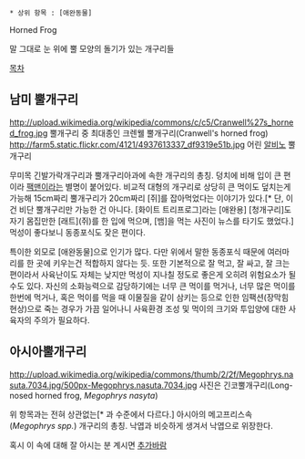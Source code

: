  * 상위 항목 : [애완동물]
Horned Frog

말 그대로 눈 위에 뿔 모양의 돌기가 있는 개구리들

[[목차]]
== 남미 뿔개구리 ==
http://upload.wikimedia.org/wikipedia/commons/c/c5/Cranwell%27s_horned_frog.jpg
뿔개구리 중 최대종인 크렌웰 뿔개구리(Cranwell's horned frog)
http://farm5.static.flickr.com/4121/4937613337_df9319e51b.jpg
어린 [[알비노]] 뿔개구리

무미목 긴발가락개구리과 뿔개구리아과에 속한 개구리의 총칭. 덩치에 비해 입이 큰 편이라 [[팩맨]]이라는 별명이 붙어있다. 비교적 대형의 개구리로 상당히 큰 먹이도 덮치는게 가능해 15cm짜리 뿔개구리가 20cm짜리 [쥐]를 잡아먹었다는 이야기가 있다.[* 단, 이건 비단 뿔개구리만 가능한 건 아니다. [화이트 트리프로그]라는 [애완용] [청개구리]도 자기 몸집만한 [래트](쥐)를 한 입에 먹으며, [뱀]을 먹는 사진이 뉴스를 타기도 했었다.] 먹성이 좋다보니 동종포식도 잦은 편이다.

특이한 외모로 [애완동물]으로 인기가 많다. 다만 위에서 말한 동종포식 때문에 여러마리를 한 곳에 키우는건 적합하지 않다는 듯. 또한 기본적으로 잘 먹고, 잘 싸고, 잘 크는 편이라서 사육난이도 자체는 낮지만 먹성이 지나칠 정도로 좋은게 오히려 위험요소가 될 수도 있다. 자신의 소화능력으로 감당하기에는 너무 큰 먹이를 먹거나, 너무 많은 먹이를 한번에 먹거나, 혹은 먹이를 먹을 때 이물질을 같이 삼키는 등으로 인한 임팩션(장막힘 현상)으로 죽는 경우가 가끔 일어나니 사육환경 조성 및 먹이의 크기와 투입양에 대한 사육자의 주의가 필요하다.
== 아시아뿔개구리 ==

http://upload.wikimedia.org/wikipedia/commons/thumb/2/2f/Megophrys.nasuta.7034.jpg/500px-Megophrys.nasuta.7034.jpg
사진은 긴코뿔개구리(Long-nosed horned frog, ''Megophrys nasyta'')

위 항목과는 전혀 상관없는[* 과 수준에서 다르다.] 아시아의 메고프리스속(''Megophrys spp.'') 개구리의 총칭. 낙엽과 비슷하게 생겨서 낙엽으로 위장한다.

혹시 이 속에 대해 잘 아시는 분 계시면 [[추가바람]]
